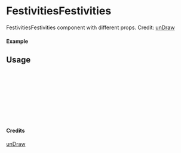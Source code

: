 
<Meta of={FestivitiesFestivities} title="unDraw/FestivitiesFestivities" />

# FestivitiesFestivities

FestivitiesFestivities component with different props.
Credit: [unDraw](https://undraw.co/illustrations)

#### Example

<Canvas of={FestivitiesFestivities.Primary} />

## Usage

```ts
import { FestivitiesFestivities } from "yadl-ui";

const Example = () => {
  return (
      <FestivitiesFestivities />
  );
};

export default Example;
```

#### Credits
[unDraw](https://undraw.co/illustrations)
